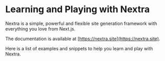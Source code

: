 # Learning and Playing with Nextra 


Nextra is a simple, powerful and flexible site generation framework with everything you love from Next.js.

The documentation is available at [https://nextra.site](https://nextra.site).

Here is a list of examples and snippets to help you learn and play with Nextra. 

<CollectionPage path="/nextra-playground"/>